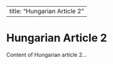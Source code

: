 
---
title: "Hungarian Article 2"
---

# Hungarian Article 2

Content of Hungarian article 2...
        